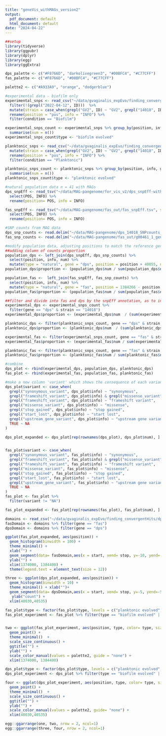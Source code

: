 ```yaml
---
title: "geneVis_withMAGs_version2"
output:
  pdf_document: default
  html_document: default
date: "2024-04-22"
---
```


```r
##setup
library(tidyverse)
library(ggpubr)
library(dplyr)
library(egg)
library(ggExtra)

dps_palette <- c("#F8766D", "darkolivegreen3", "#00BFC4", "#C77CFF")
fas_palette <- c("#F8766D", "#00BFC4", "#C77CFF")

palette2 <- c("#A933A9", "orange", "dodgerblue")
```

```r
#experimental data - biofilm only
experimental_snps <- read_csv("~/data/gvaginalis_expEvo/finding_convergentHits/2023.04.19_FindingConvergentHits/findingConvergentHits.csv") %>% 
  filter(!(grepl("2022-04-12", ID)))  %>% 
  mutate(strain = case_when(grepl("GV2", ID) ~ "GV2", grepl("14018", ID) ~ "14018")) %>% 
  rename(position = "pos", info = "INFO") %>% 
  filter(condition == "Biofilm")

experimental_snps_count <- experimental_snps %>% group_by(position, info, gene, strain) %>%
  summarise(num = n())
experimental_snps_count$type <- "biofilm evolved"

planktonic_snps <- read_csv("~/data/gvaginalis_expEvo/finding_convergentHits/2023.04.19_FindingConvergentHits/findingConvergentHits.csv") %>% 
  mutate(strain = case_when(grepl("GV2", ID) ~ "GV2", grepl("14018", ID) ~ "14018")) %>% 
  rename(position = "pos", info = "INFO") %>% 
  filter(condition == "Planktonic")

planktonic_snps_count <- planktonic_snps %>% group_by(position, info, gene, strain) %>%
  summarise(num = n())
planktonic_snps_count$type <- "planktonic evolved"

#natural population data n = 41 with MAGs
dps_snpEff <- read_tsv("~/data/MAG-pangenome/for_vis_v2/dps_snpEff-withGaps.tsv", skip= 5) %>% 
  select(POS, INFO) %>%
  rename(position= POS, info = INFO)

fas_snpEff <- read_tsv("~/data/MAG-pangenome/fas_out/fas_snpEff.tsv", skip= 5) %>% 
  select(POS, INFO) %>%
  rename(position= POS, info = INFO)

#SNP counts from MAG data
dps_snp_counts <- read.delim("~/data/MAG-pangenome/dps_14018_SNPcounts_perPosition.txt")
fas_snp_counts <- read.delim("~/data/MAG-pangenome/fas_out/g00461_1_geneAln_SNPcounts_perPosition.txt")

#modify population data, adjusting positions to match the reference genome.
##adding column of counts proportion
population_dps <- left_join(dps_snpEff, dps_snp_counts) %>% 
  select(position, info, num) %>% 
  mutate(type = "natural", gene = "dps", position = position + 40055, num = as.numeric(num))
population_dps$proportion <- (population_dps$num / sum(population_dps$num)) * 100

population_fas <-  left_join(fas_snpEff, fas_snp_counts) %>% 
  select(position, info, num) %>%
  mutate(type = "natural", gene = "fas", position = 1384266 - position, num = as.numeric(num))
population_fas$proportion <- (population_fas$num / sum(population_fas$num)) * 100
```

```r
##filter and divide into fas and dps by the snpEff annotation, as to include upstream variants.
experimental_dps <- experimental_snps_count %>%
  filter(gene == "dps" & strain == "14018")
experimental_dps$proportion <- (experimental_dps$num  / (sum(experimental_dps$num))) * 100

planktonic_dps <- filter(planktonic_snps_count, gene == "dps" & strain == "14018")
planktonic_dps$proportion <- (planktonic_dps$num  / (sum(planktonic_dps$num))) * 100

experimental_fas <- filter(experimental_snps_count, gene == "fas" & strain == "GV2")
experimental_fas$proportion <- (experimental_fas$num / sum(experimental_fas$num)) * 100

planktonic_fas <- filter(planktonic_snps_count, gene == "fas" & strain == "GV2")
planktonic_fas$proportion <- (planktonic_fas$num / sum(planktonic_fas$num)) * 100

#combine
dps_plot <- rbind(experimental_dps, population_dps, planktonic_dps)
fas_plot <- rbind(experimental_fas, population_fas, planktonic_fas)

```


```r
#make a new column 'variant' which shows the consequence of each variant as read in from info
dps_plot$variant <- case_when(
  grepl("synonymous_variant", dps_plot$info) ~ "synonymous",
  grepl("frameshift_variant", dps_plot$info) & grepl("missense_variant", dps_plot$info) ~ "frameshift variant, missense",
  grepl("frameshift_variant", dps_plot$info) ~ "frameshift variant",
  grepl("missense_variant", dps_plot$info) ~ "missense",
  grepl("stop_gained", dps_plot$info) ~ "stop gained",
  grepl("start_lost", dps_plot$info) ~ "start lost",
  grepl("upstream_gene_variant", dps_plot$info) ~ "upstream gene variant",
  TRUE ~ NA
)

dps_plot_expanded <- dps_plot[rep(rownames(dps_plot), dps_plot$num), ] %>% filter(type == "natural")


fas_plot$variant <- case_when(
  grepl("synonymous_variant", fas_plot$info) ~ "synonymous", 
  grepl("frameshift_variant", fas_plot$info) & grepl("missense_variant", fas_plot$info) ~ "frameshift variant, missense",
  grepl("frameshift_variant", fas_plot$info) ~ "frameshift variant",
  grepl("missense_variant", fas_plot$info) ~ "missense",
  grepl("stop_gained", fas_plot$info) ~ "stop gained",
  grepl("start_lost", fas_plot$info) ~ "start lost",
  grepl("upstream_gene_variant", fas_plot$info) ~ "upstream gene variant",
  TRUE ~ NA
)
fas_plot <- fas_plot %>% 
  filter(variant != "NA")

fas_plot_expanded <- fas_plot[rep(rownames(fas_plot), fas_plot$num), ] %>% filter(type == "natural")

```


```r
domains <- read_csv("~/data/gvaginalis_expEvo/finding_convergentHits/dps-fas-domains.csv")
fasDomain <- domains %>% filter(gene == "fas")
dpsDomain <- domains %>% filter(gene == "dps")

ggplot(fas_plot_expanded, aes(position)) + 
  geom_histogram(binwidth = 100) +
  theme_minimal() + 
  xlab("") +
  geom_segment(data= fasDomain,aes(x = start, xend= stop, y=-10, yend=-10, color = domain), size =3) + 
  ylab("") +
  xlim(1374000, 1384400) +
  theme(legend.text = element_text(size = 12))

three <- ggplot(dps_plot_expanded, aes(position)) + 
  geom_histogram(binwidth = 10) + 
  theme_minimal() + xlab("")+
  geom_segment(data= dpsDomain,aes(x = start, xend= stop, y=-5, yend=-5, color = domain), size =3) + 
   ylab("count") +
  xlim(40030,40535)
```

```r
fas_plot$type <- factor(fas_plot$type, levels = c("planktonic evolved", "biofilm evolved", "natural"))
fas_plot_experiment <- fas_plot %>% filter(type == "biofilm evolved" | type == "planktonic evolved")


two <- ggplot(fas_plot_experiment, aes(position, type, color= type, size = proportion)) + 
  geom_point() + 
  theme_minimal()  + 
  scale_size_continuous() + 
  ggtitle("") + 
  ylab("") + 
  scale_color_manual(values = palette2, guide = "none") + 
  xlim(1374000, 1384400)

dps_plot$type <- factor(dps_plot$type, levels = c("planktonic evolved", "biofilm evolved", "natural"))
dps_plot_experiment <- dps_plot %>% filter(type == "biofilm evolved" | type == "planktonic evolved")

four <- ggplot(dps_plot_experiment, aes(position, type, color= type, size = proportion)) + 
  geom_point() + 
  theme_minimal()  +
  scale_size_continuous() + 
  ggtitle("") + 
  ylab("") + 
  scale_color_manual(values = palette2, guide= "none") + 
  xlim(40030,40535)

egg::ggarrange(one, two, nrow = 2, ncol=1)
egg::ggarrange(three, four, nrow = 2, ncol=1)



```



